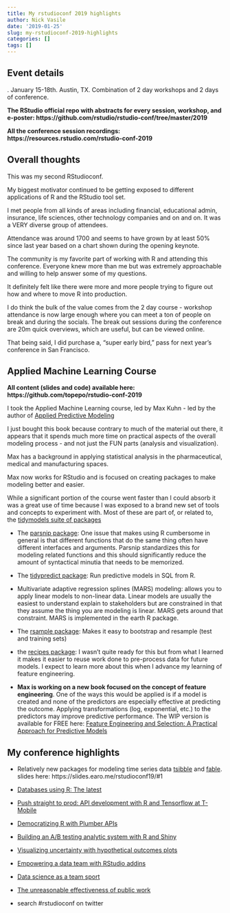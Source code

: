 ```yaml
---
title: My rstudioconf 2019 highlights
author: Nick Vasile
date: '2019-01-25'
slug: my-rstudioconf-2019-highlights
categories: []
tags: []
---
```

## Event details
.
January 15-18th.
Austin, TX.
Combination of 2 day workshops and 2 days of conference.

**The RStudio official repo with abstracts for every session, workshop, and e-poster: https://github.com/rstudio/rstudio-conf/tree/master/2019 **

**All the conference session recordings: https://resources.rstudio.com/rstudio-conf-2019 **

## Overall thoughts

This was my second RStudioconf.

My biggest motivator continued to be getting exposed to different applications of R and the RStudio tool set. 

I met people from all kinds of areas including financial, educational admin, insurance, life sciences, other technology companies and on and on. It was a VERY diverse group of attendees.

Attendance was around 1700 and seems to have grown by at least 50% since last year based on a chart shown during the opening keynote.

The community is my favorite part of working with R and attending this conference. Everyone knew more than me but was  extremely approachable and willing to help answer some of my questions.

It definitely felt like there were more and more people trying to figure out how and where to move R into production.

I do think the bulk of the value comes from the 2 day course - workshop attendance is now large enough where you can meet a ton of people on break and during the socials. The break out sessions during the conference are 20m quick overviews, which are useful, but can be viewed online.

That being said, I did purchase a, "super early bird," pass for next year's conference in San Francisco.

## Applied Machine Learning Course

**All content (slides and code) available here: https://github.com/topepo/rstudio-conf-2019 **

I took the Applied Machine Learning course, led by Max Kuhn - led by the author of [Applied Predictive Modeling](https://www.amazon.com/Applied-Predictive-Modeling-Max-Kuhn/dp/1461468485)

I just bought this book because contrary to much of the material out there, it appears that it spends much more time on practical aspects of the overall modeling process - and not just the FUN parts (analysis and visualization).

Max has a background in applying statistical analysis in the pharmaceutical, medical and manufacturing spaces.

Max now works for RStudio and is focused on creating packages to make modeling better and easier.


While a significant portion of the course went faster than I could absorb it was a great use of time because I was exposed to a brand new set of tools and concepts to experiment with. Most of these are part of, or related to, the [tidymodels suite of packages](https://github.com/tidymodels)

* The [parsnip package](https://tidymodels.github.io/parsnip/):  One issue that makes using R cumbersome in general is that different functions that do the same thing often have different interfaces and arguments. Parsnip standardizes this for modeling related functions and this should significantly reduce the amount of syntactical minutia that needs to be memorized.

* The [tidypredict package](https://github.com/edgararuiz/tidypredict): Run predictive models in SQL from R.

* Multivariate adaptive regression splines (MARS) modeling: allows you to apply linear models to non-linear data. Linear models are usually the easiest to understand explain to stakeholders but are constrained in that they assume the thing you are modeling is linear. MARS gets around that constraint. MARS is implemented in the earth R package.

* The [rsample package](https://tidymodels.github.io/rsample/): Makes it easy to bootstrap and resample (test and training sets)

* the [recipes package](https://tidymodels.github.io/recipes/): I wasn't quite ready for this but from what I learned it  makes it easier to reuse work done to pre-process data for future models. I expect to learn more about this when I advance my learning of feature engineering.

* **Max is working on a new book focused on the concept of feature engineering**. One of the ways this would be applied is if a model is created and none of the predictors are especially effective at predicting the outcome. Applying transformations (log, exponential, etc.) to the predictors may improve predictive performance. The WIP version is available for FREE here: [Feature Engineering and Selection: A Practical Approach for Predictive Models](http://www.feat.engineering/)

## My conference highlights

* Relatively new packages for modeling time series data [tsibble](https://github.com/tidyverts/tsibble) and [fable](https://github.com/tidyverts/fable). slides here: https://slides.earo.me/rstudioconf19/#1 

* [Databases using R: The latest](https://github.com/edgararuiz/databases-w-r)

* [Push straight to prod: API development with R and Tensorflow at T-Mobile](https://nolisllc.com/assets/presentations/r-tensorflow-api.pdf)

* [Democratizing R with Plumber APIs](https://github.com/sol-eng/plumber-model)

* [Building an A/B testing analytic system with R and Shiny](https://www.slideshare.net/secret/Ba52FYuH2FoWE)

* [Visualizing uncertainty with hypothetical outcomes plots](https://docs.google.com/presentation/d/1zMuBSADaxdFnosOPWJNA10DaxGEheW6gDxqEPYAuado/edit)

* [Empowering a data team with RStudio addins](https://haozhu233.github.io/rstudioconf2019_addin_talk/#1)

* [Data science as a team sport](https://github.com/angelabassa/rstudioconf-2019)

* [The unreasonable effectiveness of public work](https://www.dropbox.com/s/jk7216yr30ztpdp/DavidRobinson-RStudio-2019.pdf?dl=0)

* search #rstudioconf on twitter
